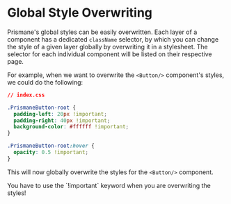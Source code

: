# Global Style Overwriting

Prismane's global styles can be easily overwritten. Each layer of a component has a dedicated `className` selector, by which you can change the style of a given layer globally by overwriting it in a stylesheet. The selector for each individual component will be listed on their respective page.

For example, when we want to overwrite the `<Button/>` component's styles, we could do the following:

```css
// index.css

.PrismaneButton-root {
  padding-left: 20px !important;
  padding-right: 40px !important;
  background-color: #ffffff !important;
}

.PrismaneButton-root:hover {
  opacity: 0.5 !important;
}
```

This will now globally overwrite the styles for the `<Button/>` component.

<Important>
  You have to use the `!important` keyword when you are overwriting the styles!
</Important>
